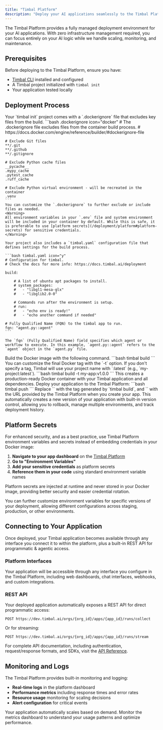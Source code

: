 ```yaml
---
title: "Timbal Platform"
description: "Deploy your AI applications seamlessly to the Timbal Platform"
---
```


The Timbal Platform provides a fully managed deployment environment for your AI applications. With zero infrastructure management required, you can focus entirely on your AI logic while we handle scaling, monitoring, and maintenance.

## Prerequisites

Before deploying to the Timbal Platform, ensure you have:

- [Timbal CLI](/installation) installed and configured
- A Timbal project initialized with `timbal init`
- Your application tested locally

## Deployment Process

<Steps>
  <Step title="Prepare Your Environment">
    Your `timbal init` project comes with a `.dockerignore` file that excludes key files from the build.
    ```bash .dockerignore icon="docker"
    # The .dockerignore file excludes files from the container build process.
    # https://docs.docker.com/engine/reference/builder/#dockerignore-file

    # Exclude Git files
    **/.git
    **/.github
    **/.gitignore

    # Exclude Python cache files
    __pycache__
    .mypy_cache
    .pytest_cache
    .ruff_cache

    # Exclude Python virtual environment - will be recreated in the container
    .venv
    ```
    You can customize the `.dockerignore` to further exclude or include files as needed.
    <Warning>
    All environment variables in your `.env` file and system environment will be included in your container by default. While this is safe, it is preferable to use [platform secrets](/deployment/platform#platform-secrets) for sensitive credentials.
    </Warning>

    Your project also includes a `timbal.yaml` configuration file that defines settings for the build process.

    ```bash timbal.yaml icon="y"
    # Configuration for timbal.️
    # Check the docs for more info: https://docs.timbal.ai/deployment

    build:

        # A list of ubuntu apt packages to install.
        # system_packages:
        #   - "libgl1-mesa-glx"
        #   - "libglib2.0-0"

        # Commands run after the environment is setup.
        # run:
        #   - "echo env is ready!"
        #   - "echo another command if needed"

    # Fully Qualified Name (FQN) to the timbal app to run.
    fqn: "agent.py::agent"
    ```

    The `fqn` (Fully Qualified Name) field specifies which agent or workflow to execute. In this example, `agent.py::agent` refers to the `agent` object in the `agent.py` file.

  </Step>
  <Step title="Build Your Application">
    Build the Docker image with the following command.
    ```bash
    timbal build
    ```
    You can customize the final Docker tag with the `-t` option. If you don't specify a tag, Timbal will use your project name with `:latest` (e.g., `my-project:latest`).
    ```bash
    timbal build -t my-app:v1.0.0
    ```
    This creates a production-ready Docker container with your Timbal application and all dependencies.
  </Step>
  <Step title="Push to Platform">
    Deploy your application to the Timbal Platform:
    ```bash
    timbal push <image_tag> <deployment_url>
    ```
    Replace `<image_tag>` with the tag generated by `timbal build`, and `<deployment_url>` with the URL provided by the Timbal Platform when you create your app.
    <Note>
    This automatically creates a new version of your application with built-in version control, allowing you to rollback, manage multiple environments, and track deployment history.
    </Note>
  </Step>
</Steps>

## Platform Secrets

For enhanced security, and as a best practice, use Timbal Platform environment variables and secrets instead of embedding credentials in your Docker image:

1. **Navigate to your app dashboard** on the [Timbal Platform](https://platform.timbal.ai) <Icon icon="arrow-up-right-from-square" size="10" />
2. **Go to "Environment Variables"**
3. **Add your sensitive credentials** as platform secrets
4. **Reference them in your code** using standard environment variable names

Platform secrets are injected at runtime and never stored in your Docker image, providing better security and easier credential rotation. 

You can further customize environment variables for specific versions of your deployment, allowing different configurations across staging, production, or other environments.

## Connecting to Your Application

Once deployed, your Timbal application becomes available through any interface you connect it to within the platform, plus a built-in REST API for programmatic & agentic access.

### Platform Interfaces
Your application will be accessible through any interface you configure in the Timbal Platform, including web dashboards, chat interfaces, webhooks, and custom integrations.

### REST API
Your deployed application automatically exposes a REST API for direct programmatic access:

```http
POST https://dev.timbal.ai/orgs/{org_id}/apps/{app_id}/runs/collect
```

Or for streaming:

```http
POST https://dev.timbal.ai/orgs/{org_id}/apps/{app_id}/runs/stream
```

For complete API documentation, including authentication, request/response formats, and SDKs, visit the [API Reference](/api-reference/introduction).

## Monitoring and Logs

The Timbal Platform provides built-in monitoring and logging:

- **Real-time logs** in the platform dashboard
- **Performance metrics** including response times and error rates
- **Resource usage** monitoring for scaling decisions
- **Alert configuration** for critical events

<Tip>
Your application automatically scales based on demand. Monitor the metrics dashboard to understand your usage patterns and optimize performance.
</Tip>
